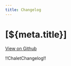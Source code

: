```yaml
---
title: Changelog
---
```


# [${meta.title}]

[View on Github](https://github.com/chalet-org/chalet-dev/blob/main/CHANGELOG.md)

!!ChaletChangelog!!
